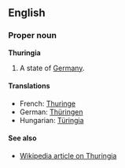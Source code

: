 ==English==
===Proper noun===
'''Thuringia'''

#A state of [[Germany]].

====Translations====
*French: [[Thuringe]]
*German: [[Thüringen]]
*Hungarian: [[Türingia]]

====See also====
*[[en:Thuringia|Wikipedia article on Thuringia]]